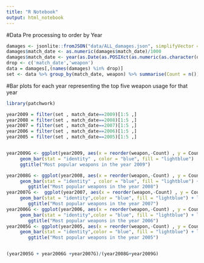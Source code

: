 ```yaml
---
title: "R Notebook"
output: html_notebook
---
```


#Data Pre processing to order by Year

```r
damages <- jsonlite::fromJSON("data/ALL_damages.json", simplifyVector = TRUE)
damages$match_date <- as.numeric(damages$match_date)/1000
damages$match_date <- year(as.Date(as.POSIXct(as.numeric(as.character(damages$match_date)),tz = "GMT", origin = "1960-01-01")))
drop <- c('match_date','weapon')
data = damages[,(names(damages) %in% drop)]
set <- data %>% group_by(match_date, weapon) %>% summarise(Count = n()) %>% arrange(desc(match_date), desc(Count))

```

#Bar plots for each year representing the top five weapon usage for that year

```r
library(patchwork)

year2009 = filter(set , match_date==2009)[1:5 ,]
year2008 = filter(set , match_date==2008)[1:5 ,]
year2007 = filter(set , match_date==2007)[1:5 ,]
year2006 = filter(set , match_date==2006)[1:5 ,]
year2005 = filter(set , match_date==2005)[1:5 ,]


year2009G <- ggplot(year2009, aes(x = reorder(weapon,-Count) , y = Count)) +
     geom_bar(stat = "identity" , color = "blue", fill = "lightblue")  + labs(x="Weapon") +
     ggtitle("Most popular weapons in the year 2009") 

year2008G <- ggplot(year2008, aes(x = reorder(weapon,-Count) , y = Count)) +
     geom_bar(stat = "identity" , color = "blue", fill = "lightblue") + labs(x="Weapon") +
        ggtitle("Most popular weapons in the year 2008") 
year2007G <-  ggplot(year2007, aes(x = reorder(weapon,-Count) , y = Count)) +
     geom_bar(stat = "identity",color = "blue", fill = "lightblue") + labs(x="Weapon")+
        ggtitle("Most popular weapons in the year 2007") 
year2006G <- ggplot(year2006, aes(x = reorder(weapon,-Count) , y = Count)) +
     geom_bar(stat = "identity",color = "blue", fill = "lightblue") + labs(x="Weapon")+
        ggtitle("Most popular weapons in the year 2006") 
year2005G <- ggplot(year2005, aes(x = reorder(weapon,-Count) , y = Count)) +
     geom_bar(stat = "identity",color = "blue", fill = "lightblue") + labs(x="Weapon")+
        ggtitle("Most popular weapons in the year 2005") 


(year2005G + year2006G +year2007G)/(year2008G+year2009G)

 
```